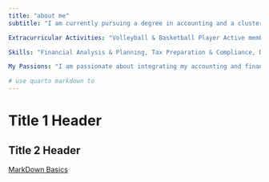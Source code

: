 ```yaml
---
title: "about me"
subtitle: "I am currently pursuing a degree in accounting and a cluster in Data Science at BYU. My academic journey has equipped me with a robust foundation in financial management, tax preparation, and data-driven decision-making."

Extracurricular Activities: "Volleyball & Basketball Player Active member of BYUI recreational services, demonstrating teamwork, discipline, and strategic thinking both on and off the court."

Skills: "Financial Analysis & Planning, Tax Preparation & Compliance, Data Analysis & Visualization, Leadership & Teamwork,Strong Communication Skills"

My Passions: "I am passionate about integrating my accounting and financial planning expertise with data science to drive informed financial decisions. I am excited to connect with professionals and explore opportunities where I can contribute my skills and continue to grow in the finance industry."

# use quarto markdown to 
---
```


# Title 1 Header
## Title 2 Header

[MarkDown Basics](https://quarto.org/docs/authoring/markdown-basics.html#links-images)

